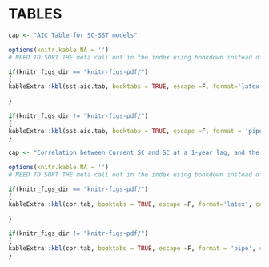 \clearpage

# TABLES {#ref-tabs}


\clearpage
<!-- Insert table 1 note how I'm dealing with the table caption here-->
```r

cap <- "AIC Table for SC-SST models"

options(knitr.kable.NA = '')
# NEED TO SORT THE meta call out in the index using bookdown instead of csasdown to mimic the behaviour to make table work automaticlaly in word an d pdf.

if(knitr_figs_dir == "knitr-figs-pdf/")
{
kableExtra::kbl(sst.aic.tab, booktabs = TRUE, escape =F, format='latex', caption = cap)
  
}

if(knitr_figs_dir != "knitr-figs-pdf/")
{
kableExtra::kbl(sst.aic.tab, booktabs = TRUE, escape =F, format = 'pipe', caption = cap)
}
```

```r

cap <- "Correlation between Current SC and SC at a 1-year lag, and the median of SC of the previous 2, 5, and 10 years."

options(knitr.kable.NA = '')
# NEED TO SORT THE meta call out in the index using bookdown instead of csasdown to mimic the behaviour to make table work automaticlaly in word an d pdf.

if(knitr_figs_dir == "knitr-figs-pdf/")
{
kableExtra::kbl(cor.tab, booktabs = TRUE, escape =F, format='latex', caption = cap)
  
}

if(knitr_figs_dir != "knitr-figs-pdf/")
{
kableExtra::kbl(cor.tab, booktabs = TRUE, escape =F, format = 'pipe', caption = cap)
}
```


\newpage

